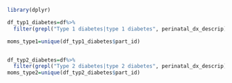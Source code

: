 
```r
library(dplyr)

df_typ1_diabetes=df%>%
  filter(grepl("Type 1 diabetes|type 1 diabetes", perinatal_dx_descrip))

moms_type1=unique(df_typ1_diabetes$part_id)


df_typ2_diabetes=df%>%
  filter(grepl("Type 2 diabetes|type 2 diabetes", perinatal_dx_descrip))
moms_type2=unique(df_typ2_diabetes$part_id)


```

